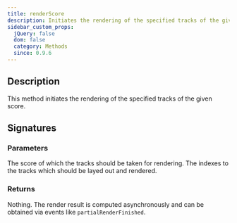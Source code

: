 ```yaml
---
title: renderScore
description: Initiates the rendering of the specified tracks of the given score.
sidebar_custom_props:
  jQuery: false
  dom: false
  category: Methods
  since: 0.9.6
---
```


<SinceBadge since="0.9.6" />


## Description
This method initiates the rendering of the specified tracks of the given score. 

## Signatures

<TypeTable>
    <TypeRow type="js" name="function resizeRender(score, trackIndexes)" />
    <TypeRow type="net" name="void RenderScore(Score score, IList<double> trackIndexes)" />
</TypeTable>

### Parameters

<ParameterTable>
    <ParameterRow platform="all" name="score" type="AlphaTab.Model.Score">
        The score of which the tracks should be taken for rendering.
    </ParameterRow>
    <ParameterRow platform="all" name="trackIndexes" type="int[]">
        The indexes to the tracks which should be layed out and rendered. 
    </ParameterRow>
</ParameterTable>


### Returns
Nothing. The render result is computed asynchronously and can be obtained via events like `partialRenderFinished`.